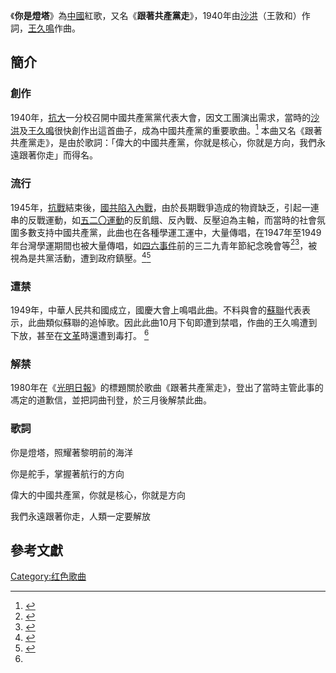 《'''你是燈塔'''》為[[中华人民共和国|中國]]紅歌，又名《'''跟著共產黨走'''》，1940年由[[沙洪|沙洪]]（王敦和）作詞，[[王久鳴|王久鳴]]作曲。

==簡介==
===創作===
1940年，[[抗日军政大学|抗大]]一分校召開中國共產黨黨代表大會，因文工團演出需求，當時的[[沙洪|沙洪]]及[[王久鳴|王久鳴]]很快創作出這首曲子，成為中國共產黨的重要歌曲。<ref name="light">{{cite news|url=http://history.sina.com.cn/his/zl/2013-09-09/093653439.shtml|title=《你是灯塔》：莫名遭禁的经典红歌|publisher=雷颐|accessdate=2016-11-08|archive-date=2018-09-30|archive-url=https://web.archive.org/web/20180930020249/http://history.sina.com.cn/his/zl/2013-09-09/093653439.shtml|dead-url=no}}</ref>
本曲又名《跟著共產黨走》，是由於歌詞：「偉大的中國共產黨，你就是核心，你就是方向，我們永遠跟著你走」而得名。

===流行===
1945年，[[中国抗日战争|抗戰]]結束後，[[第二次国共内战|國共陷入內戰]]，由於長期戰爭造成的物資缺乏，引起一連串的反戰運動，如[[五二〇運動|五二〇運動]]的反飢餓、反內戰、反壓迫為主軸，而當時的社會氛圍多數支持中國共產黨，此曲也在各種學運工運中，大量傳唱，在1947年至1949年台灣學運期間也被大量傳唱，如[[四六事件|四六事件]]前的三二九青年節紀念晚會等<ref>{{Cite book |title=《台灣學運報告:1945~1949》| author=藍博洲|publisher=印刻文學|date=2015-05-19}}</ref><ref>{{Cite book |title=《麥浪歌詠隊》| author=藍博洲|publisher=晨星出版社|date=2001-04-01}}</ref>，被視為是共黨活動，遭到政府鎮壓。<ref>{{cite news|url=http://shszx.eastday.com/node2/node4810/node4851/node4864/userobject1ai48716.html|title=唱著红歌一路走|publisher=聯合時報|accessdate=2016-12-08|archive-date=2018-10-01|archive-url=https://web.archive.org/web/20181001223848/http://shszx.eastday.com/node2/node4810/node4851/node4864/userobject1ai48716.html|dead-url=no}}</ref><ref>{{Cite book |title=《光復初期的臺灣：思想與文化的轉型》| author=黃俊傑|publisher=國立臺灣大學出版中心|date=2005-04}}</ref>

===遭禁===
1949年，中華人民共和國成立，國慶大會上鳴唱此曲。不料與會的[[苏联|蘇聯]]代表表示，此曲類似蘇聯的追悼歌。因此此曲10月下旬即遭到禁唱，作曲的王久鳴遭到下放，甚至在[[文化大革命|文革]]時還遭到毒打。
<ref name="light"/>

===解禁===
1980年在《[[光明日报|光明日報]]》的標題關於歌曲《跟著共產黨走》，登出了當時主管此事的馮定的道歉信，並把詞曲刊登，於三月後解禁此曲。

===歌詞===
你是燈塔，照耀著黎明前的海洋

你是舵手，掌握著航行的方向

偉大的中國共產黨，你就是核心，你就是方向

我們永遠跟著你走，人類一定要解放

==參考文獻==
[[Category:红色歌曲|Category:红色歌曲]]